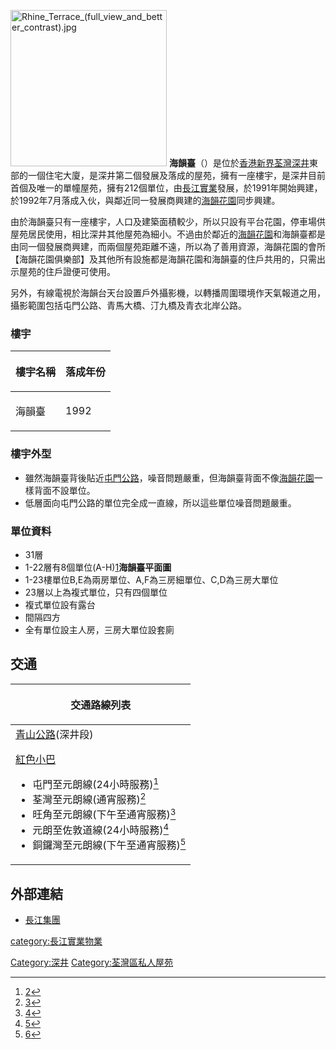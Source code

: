 [[File:Rhine_Terrace_(full_view_and_better_contrast).jpg|250px]]
'''海韻臺'''（{{lang-en|'''Rhine Terrace'''}}）是位於[[香港|香港]][[新界|新界]][[荃灣|荃灣]][[深井|深井]]東部的一個住宅大廈，是深井第二個發展及落成的屋苑，擁有一座樓宇，是深井目前首個及唯一的單幢屋苑，擁有212個單位，由[[長江實業|長江實業]]發展，於1991年開始興建，於1992年7月落成入伙，與鄰近同一發展商興建的[[海韻花園|海韻花園]]同步興建。

由於海韻臺只有一座樓宇，人口及建築面積較少，所以只設有平台花園，停車場供屋苑居民使用，相比深井其他屋苑為細小。不過由於鄰近的[[海韻花園|海韻花園]]和海韻臺都是由同一個發展商興建，而兩個屋苑距離不遠，所以為了善用資源，海韻花園的會所【海韻花園俱樂部】及其他所有設施都是海韻花園和海韻臺的住戶共用的，只需出示屋苑的住戶證便可使用。

另外，有線電視於海韻台天台設置戶外攝影機，以轉播周圍環境作天氣報道之用，攝影範圍包括屯門公路、青馬大橋、汀九橋及青衣北岸公路。

===樓宇===
{| class="wikitable" style="text-align: center"
|-
! 樓宇名稱 !! 落成年份
|-
|海韻臺
| rowspan="2" | 1992
|}

===樓宇外型===
*雖然海韻臺背後貼近[[屯門公路|屯門公路]]，噪音問題嚴重，但海韻臺背面不像[[海韻花園|海韻花園]]一樣背面不設單位。
*低層面向屯門公路的單位完全成一直線，所以這些單位噪音問題嚴重。

===單位資料===
*31層
*1-22層有8個單位(A-H)[http://esfphoto.midland.com.hk/gen_wm/mr/transparent_watermark/img.midland.com.hk/floorplan_db/unit/113/ub000006113_33634_w0_h0_r0.jpg]{{dead link|date=2018年3月 |bot=InternetArchiveBot |fix-attempted=yes }}'''海韻臺平面圖'''
*1-23樓單位B,E為兩房單位、A,F為三房細單位、C,D為三房大單位
*23層以上為複式單位，只有四個單位
*複式單位設有露台
*間隔四方
*全有單位設主人房，三房大單位設套廁

==交通==
{| class="mw-collapsible mw-collapsed wikitable" style="background:white; margin: 0 auto; width: auto;" 
! 交通路線列表
|-
|
;[[青山公路|青山公路]](深井段)
{{九龍新界巴士簡單列表|48P|52X|53|234A|234B|234C|234D|261B|N252}}{{過海隧道巴士簡單列表|962B|962E|962N}}{{大嶼山巴士簡單列表|A38}}
{{新界居民巴士簡單列表|NR325}}{{新界專線小巴簡單列表|96|96C|96M|302|308A|308M}}
;[[紅色小巴|紅色小巴]]
*屯門至元朗線(24小時服務)<ref>[http://www.16seats.net/chi/rmb/r_n60.html屯門置樂花園—元朗元朗康樂路]{{Dead link|date=2019年6月 |bot=InternetArchiveBot |fix-attempted=yes }}</ref>
*荃灣至元朗線(通宵服務)<ref>[http://www.16seats.net/chi/rmb/r_n53.html荃灣荃灣千色匯＞屯門及元朗]{{Dead link|date=2019年6月 |bot=InternetArchiveBot |fix-attempted=yes }}</ref>
*旺角至元朗線(下午至通宵服務)<ref>[http://www.16seats.net/chi/rmb/r_kn60.html旺角新填地街＞屯門及元朗]{{Dead link|date=2019年6月 |bot=InternetArchiveBot |fix-attempted=yes }}</ref>
*元朗至佐敦道線(24小時服務)<ref>[http://www.16seats.net/chi/rmb/r_kn68.html佐敦道白加士街—屯門及元朗]{{Dead link|date=2019年6月 |bot=InternetArchiveBot |fix-attempted=yes }}</ref>
*銅鑼灣至元朗線(下午至通宵服務)<ref>[http://www.16seats.net/chi/rmb/r_hn68.html銅鑼灣波斯富街＞屯門及元朗]{{webarchive|url=https://web.archive.org/web/20161002081352/http://www.16seats.net/chi/rmb/r_hn68.html|date=2016-10-02}}</ref>
|}

==外部連結==
* [http://www.ckh.com.hk 長江集團] {{Wayback|url=http://www.ckh.com.hk/ |date=20150509135318 }}

{{長江集團}}
[[Category:深井|Category:深井]]
[[Category:荃灣區私人屋苑|Category:荃灣區私人屋苑]]
[[category:長江實業物業|category:長江實業物業]]